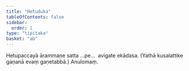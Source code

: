 ```yaml
---
title: "Hetuduka"
tableOfContents: false
sidebar:
  order: 1
type: "tipitaka"
basket: "ab"
---
```



<DynamicBreadcrumb />

<Paragraph number="2550" type="center">
Hetupaccayā ārammaṇe satta …pe…  avigate ekādasa.

</Paragraph>

<Paragraph number="2551" type="center">
(Yathā kusalattike gaṇanā evaṃ gaṇetabbā.)



</Paragraph>

<Paragraph number="2552" type="center">
Anulomaṃ.
</Paragraph>